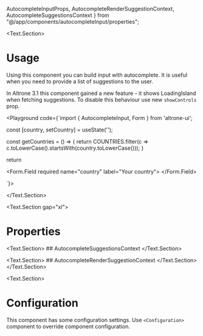   AutocompleteInputProps,
  AutocompleteRenderSuggestionContext,
  AutocompleteSuggestionsContext
} from "@/app/components/autocompleteInput/properties";

<BluePrint title="Autocomplete Input" description="This component is used to render text input with autocomplete" />

<Text.Section>
# Usage

  Using this component you can build input with autocomplete. It is useful when you need to provide a list of suggestions to the user.

  In Altrone 3.1 this component gained a new feature - it shows LoadingIsland when fetching suggestions. To disable this behaviour use new `showControls` prop.

  <Playground code={`import { AutocompleteInput, Form } from 'altrone-ui';

const [country, setCountry] = useState('');

const getCountries = () => {
  return COUNTRIES.filter(c => c.toLowerCase().startsWith(country.toLowerCase()));
}

return <Form>
  <Form.Field required name="country" label="Your country">
    <AutocompleteInput getSuggestions={getCountries} placeholder="Enter your country" value={country} onChange={setCountry} />
  </Form.Field>
</Form>
`}>
      <AutocompleteInputDemo />
    </Playground>

</Text.Section>

<Text.Section gap="xl">
  # Properties
  <PropertiesTable title="Properties" data={AutocompleteInputProps} />

  <Text.Section>
    ## AutocompleteSuggestionsContext
    <PropertiesTable title="Properties" data={AutocompleteSuggestionsContext} />
  </Text.Section>

  <Text.Section>
    ## AutocompleteRenderSuggestionContext
    <PropertiesTable title="Properties" data={AutocompleteRenderSuggestionContext} />
  </Text.Section>
</Text.Section>

<Text.Section>
  # Configuration

  This component has some configuration settings. Use `<Configuration>` component to override component configuration.

  <ConfigTable filter="autocompleteInput." />
</Text.Section>

